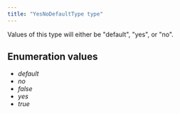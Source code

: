 ```yaml
---
title: "YesNoDefaultType type"
---
```


Values of this type will either be "default", "yes", or "no".

## Enumeration values

  - *default*
  - *no*
  - *false*
  - *yes*
  - *true*
